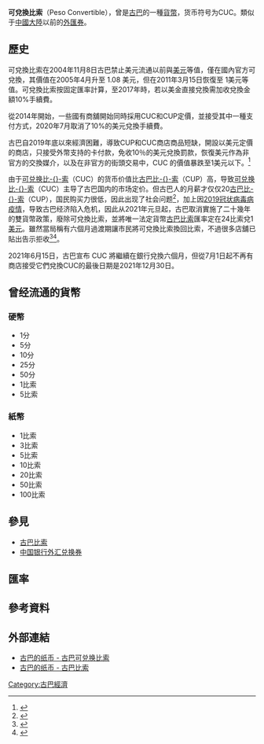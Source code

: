 {{noteTA
|1=zh:比索; zh-hant:披索;
}}

{{Infobox currency
| currency_name_in_local = {{native name|es|peso cubano convertible}}
| iso_code = CUC
| iso_number =
| image_1=
| image_title_1 = 1比索鈔票（CUC）
| using_countries = {{Flag|Cuba}}
| inflation_rate = 5%
| inflation_source_date = ''[https://www.cia.gov/library/publications/the-world-factbook/fields/2092.html The World Factbook]'', 2006 est.
| pegged_with = convertible peso = 1.00 [[United_States_dollar|U.S. dollar]]
| subunit_ratio_1 = 1/100
| subunit_name_1 = [[centavo|centavo]] convertible
| symbol = $, CUC or CUC$
| symbol_subunit_1 = ¢ or c
| nickname = dollar, cuc or chavito
| frequently_used_coins = 5¢, 10¢, 25¢, 50¢, $1
| rarely_used_coins = 1¢, $5
| used_banknotes = $1, $3, $5, $10, $20, $50, $100
| issuing_authority = [[古巴中央银行|古巴中央银行]]
| issuing_authority_website = {{URL|www.cadeca.cu}}
}}
'''可兌換比索'''（Peso Convertible），曾是[[古巴|古巴]]的一種[[貨幣|貨幣]]，货币符号为CUC。類似于[[中國大陸|中國大陸]]以前的[[外匯券|外匯券]]。

== 歷史 ==

可兌換比索在2004年11月8日古巴禁止美元流通以前與[[美元|美元]]等值，僅在國內官方可兌換，其價值在2005年4月升至 1.08 美元，但在2011年3月15日恢復至 1美元等值。可兌換比索按固定匯率計算，至2017年時，若以美金直接兌換需加收兌換金額10%手續費。

從2014年開始，一些國有商舖開始同時採用CUC和CUP定價，並接受其中一種支付方式，2020年7月取消了10%的美元兌換手續費。

古巴自2019年底以來經濟困難，導致CUP和CUC商店商品短缺，開設以美元定價的商店，只接受外幣支持的卡付款，免收10％的美元兌換罰款，恢復美元作為非官方的交換媒介，以及在非官方的街頭交易中，CUC 的價值暴跌至1美元以下。<ref>{{Cite web |url=https://www.reuters.com/article/us-cuba-economy/as-cuba-seeks-hard-currency-dollar-stores-reopen-after-15-years-idUSKBN1X71V1 |title=As Cuba seeks hard currency, dollar stores reopen after 15 years |access-date=2022-01-09 |archive-date=2022-01-09 |archive-url=https://web.archive.org/web/20220109053632/https://www.reuters.com/article/us-cuba-economy/as-cuba-seeks-hard-currency-dollar-stores-reopen-after-15-years-idUSKBN1X71V1 |dead-url=no }}</ref>

由于[[可兌換比索|可兑换比-{}-索]]（CUC）的货币价值比[[古巴比索|古巴比-{}-索]]（CUP）高，导致[[可兌換比索|可兑换比-{}-索]]（CUC）主导了古巴国内的市场定价。但古巴人的月薪才仅仅20[[古巴比索|古巴比-{}-索]]（CUP），国民购买力很低，因此出现了社会问题<ref>{{cite web|url=https://www.youtube.com/watch?v=Efp6OaJsXdU|title=拉丁美洲唯一免除飢餓的國家 古巴人民憑小冊子領取食材｜記者 汪倩如 劉伯奇｜【消失的國界】20190408｜三立新聞台|publisher=youbube|accessdate=2019-04-08|archive-date=2022-03-03|archive-url=https://web.archive.org/web/20220303035646/https://www.youtube.com/watch?v=Efp6OaJsXdU|dead-url=no}}</ref>，加上因[[2019冠状病毒病疫情|2019冠状病毒病疫情]]，导致古巴经济陷入危机，因此从2021年元旦起，古巴取消實施了二十幾年的雙貨幣政策，廢除可兌換比索，並將唯一法定貨幣[[古巴比索|古巴比索]]匯率定在24比索兌1[[美元|美元]]。雖然當局稱有六個月過渡期讓市民將可兌換比索換回比索，不過很多店舖已貼出告示拒收<ref>{{cite web|url=https://www.sohu.com/a/449465420_313745|title=疫情倒逼改革，古巴为私有经济“大松绑”|publisher=搜狐|accessdate=2021-02-08|archive-date=2022-03-03|archive-url=https://web.archive.org/web/20220303035615/https://www.sohu.com/a/449465420_313745|dead-url=no}}</ref><ref>{{cite web|url=https://www.dw.com/zh/%E5%91%8A%E5%88%AB%E5%A4%96%E6%B1%87%E5%8D%B7-%E5%8F%A4%E5%B7%B4%E5%8D%B3%E5%B0%86%E5%8F%96%E6%B6%88%E8%B4%A7%E5%B8%81%E5%8F%8C%E8%BD%A8%E5%88%B6/a-55910798|title=告别“外汇卷” 古巴即将取消货币双轨制|publisher=德国之声|accessdate=2020-12-12|archive-date=2020-12-13|archive-url=https://web.archive.org/web/20201213125943/https://www.dw.com/zh/%E5%91%8A%E5%88%AB%E5%A4%96%E6%B1%87%E5%8D%B7-%E5%8F%A4%E5%B7%B4%E5%8D%B3%E5%B0%86%E5%8F%96%E6%B6%88%E8%B4%A7%E5%B8%81%E5%8F%8C%E8%BD%A8%E5%88%B6/a-55910798|dead-url=no}}</ref>。

2021年6月15日，古巴宣布 CUC 將繼續在銀行兌換六個月，但從7月1日起不再有商店接受它們兌換CUC的最後日期是2021年12月30日。

== 曾经流通的貨幣 ==
=== 硬幣 ===
* 1分
* 5分
* 10分
* 25分
* 50分
* 1比索
* 5比索

=== 紙幣 ===
* 1比索
* 3比索
* 5比索
* 10比索
* 20比索
* 50比索
* 100比索

== 參見 ==
* [[古巴比索|古巴比索]]
* [[中国银行外汇兑换券|中国银行外汇兑换券]]

== 匯率 ==
{{Exchange Rate|CUC}}

==參考資料==
{{Reflist}}

== 外部連結 ==
* [http://www.bis-ans-ende-der-welt.net/Kuba-X-B-En.htm 古巴的纸币 - 古巴可兑换比索] {{Wayback|url=http://www.bis-ans-ende-der-welt.net/Kuba-X-B-En.htm |date=20201125224225 }} {{en}}{{de}}{{fr}}
* [http://www.bis-ans-ende-der-welt.net/Kuba-B-En.htm 古巴的纸币 - 古巴比索] {{Wayback|url=http://www.bis-ans-ende-der-welt.net/Kuba-B-En.htm |date=20201125214304 }} {{en}}{{de}}{{fr}}

{{Currencies of the Americas}}
{{比索}}

[[Category:古巴經濟|Category:古巴經濟]]